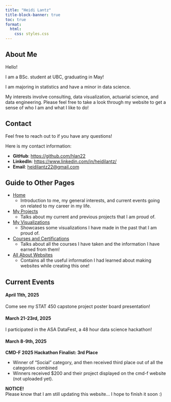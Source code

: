 ```yaml
---
title: "Heidi Lantz"
title-block-banner: true
toc: true
format:
  html:
    css: styles.css
---
```


## About Me

Hello! 

I am a BSc. student at UBC, graduating in May!

I am majoring in statistics and have a minor in data science.

My interests involve consulting, data visualization, actuarial science, and data engineering. Please feel free to take a look through my website to get a sense of who I am and what I like to do!

## Contact

Feel free to reach out to if you have any questions!

Here is my contact information:

-   **GitHub**: <https://github.com/hlan22>
-   **LinkedIn**: <https://www.linkedin.com/in/heidilantz/>
-   **Email**: [heidilantz22\@gmail.com](mailto:heidilantz22@gmail.com){.email}

## Guide to Other Pages

-   [Home](index.html)
    -   Introduction to me, my general interests, and current events going on related to my career in my life.
-   [My Projects](projects.html)
    -   Talks about my current and previous projects that I am proud of.
-   [My Visualizations](visualizations.html)
    -   Showcases some visualizations I have made in the past that I am proud of.
-   [Courses and Certifications](courses.html)
    -   Talks about all the courses I have taken and the information I have earned from them! 
-   [All About Websites](website_info.html)
    -   Contains all the useful information I had learned about making websites while creating this one!

## Current Events

::: bluebox
#### April 11th, 2025

Come see my STAT 450 capstone project poster board presentation!
:::

::: bluebox
#### March 21-23rd, 2025

I participated in the ASA DataFest, a 48 hour data science hackathon!
:::

::: bluebox
#### March 8-9th, 2025

**CMD-F 2025 Hackathon Finalist: 3rd Place**

-   Winner of “Social” category, and then received third place out of all the categories combined
-   Winners received \$200 and their project displayed on the cmd-f website (not uploaded yet).
:::

:::: purplebox
::: center
**NOTICE!**\
Please know that I am still updating this website... I hope to finish it soon :)
:::
::::
